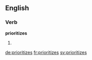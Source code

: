 ==English==

===Verb===
'''prioritizes'''

# {{en-third-person singular of|prioritize}}

[[de:prioritizes]]
[[fr:prioritizes]]
[[sv:prioritizes]]
